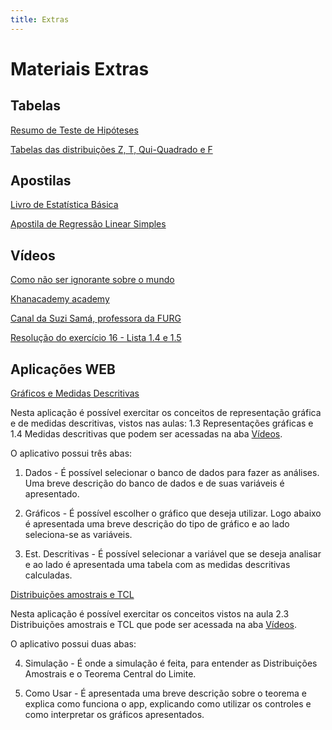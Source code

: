 ```yaml
---
title: Extras
---
```


<h1 class="titulo">
  Materiais Extras
</h1>

## Tabelas

[Resumo de Teste de Hipóteses](/extra/material/tabela_resumo_de_teste_de_hipotese.pdf)

[Tabelas das distribuições Z, T, Qui-Quadrado e F](/extra/material/tabelas_z_t_chi_f.pdf)

## Apostilas

[Livro de Estatística Básica](/extra/material/apostila_de_estatistica_basica.pdf)

[Apostila de Regressão Linear Simples](/extra/material/apostila_de_regressao_linear.pdf)

## Vídeos

<a href="https://www.youtube.com/watch?v=Sm5xF-UYgdg" target="_blank">
  Como não ser ignorante sobre o mundo
</a>

<a href="https://pt.khanacademy.org/math/probability" target="_blank">
  Khanacademy academy
</a>

<a href="https://www.youtube.com/channel/UCmt35xKrpPavoT0iq1EqOVQ" target="_blank">
  Canal da Suzi Samá, professora da FURG
</a>

<a href="https://drive.google.com/file/d/1Z94N6gRskqv0N_7EWeWldON0_opwdpsN/view" target="_blank">
  Resolução do exercício 16 - Lista 1.4 e 1.5
</a>


## Aplicações WEB

<a href="https://brunamdalmoro.shinyapps.io/Descritivas/" target="_blank">
  Gráficos e Medidas Descritivas
</a>

Nesta aplicação é possível exercitar os conceitos de representação gráfica e de medidas descritivas, vistos nas aulas: 
1.3 Representações gráficas e 1.4 Medidas descritivas que podem ser acessadas na aba [Vídeos](/videos/videos/index.html).

O aplicativo possui três abas:

(@) Dados - É possível selecionar o banco de dados para fazer as análises. Uma breve descrição do banco de dados e de suas variáveis é apresentado.

(@) Gráficos - É possível escolher o gráfico que deseja utilizar. Logo abaixo é apresentada uma breve descrição do tipo de gráfico e ao lado seleciona-se as variáveis.

(@) Est. Descritivas - É possível selecionar a variável que se deseja analisar e ao lado é apresentada uma tabela com as medidas descritivas calculadas.


<a href="https://brunamdalmoro.shinyapps.io/TCL_medias/" target="_blank">
  Distribuições amostrais e TCL
</a>

Nesta aplicação é possível exercitar os conceitos vistos na aula 2.3 Distribuições amostrais e TCL que pode ser acessada na aba [Vídeos](/videos/videos/index.html).

O aplicativo possui duas abas:

(@) Simulação - É onde a simulação é feita, para entender as Distribuições Amostrais e o Teorema Central do Limite.

(@) Como Usar - É apresentada uma breve descrição sobre o teorema e explica como funciona o app, explicando como utilizar os controles e como interpretar os gráficos apresentados.






